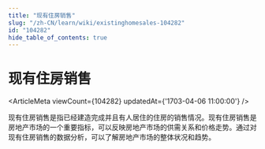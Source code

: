 ```yaml
---
title: "现有住房销售"
slug: "/zh-CN/learn/wiki/existinghomesales-104282"
id: "104282"
hide_table_of_contents: true
---
```



# 现有住房销售

<ArticleMeta viewCount={104282} updatedAt={'1703-04-06 11:00:00'} />

现有住房销售是指已经建造完成并且有人居住的住房的销售情况。现有住房销售是房地产市场的一个重要指标，可以反映房地产市场的供需关系和价格走势。通过对现有住房销售的数据分析，可以了解房地产市场的整体状况和趋势。
